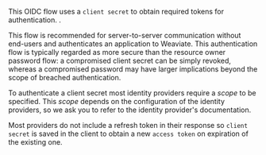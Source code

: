 This OIDC flow uses a `client secret` to obtain required tokens for authentication. .

This flow is recommended for server-to-server communication without end-users and authenticates an application to Weaviate. This authentication flow is typically regarded as more secure than the resource owner password flow:  a compromised client secret can be simply revoked, whereas a compromised password may have larger implications beyond the scope of breached authentication.

To authenticate a client secret most identity providers require a *scope* to be specified. This *scope* depends on the configuration of the identity providers, so we ask you to refer to the identity provider's documentation.

Most providers do not include a refresh token in their response so `client secret` is saved in the client to obtain a new `access token` on expiration of the existing one.

